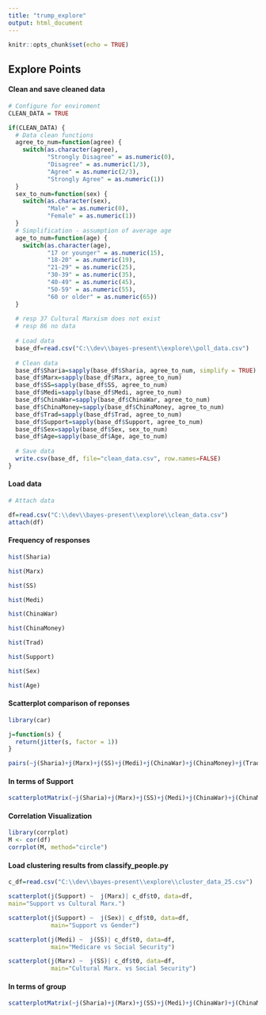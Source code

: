 ```yaml
---
title: "trump_explore"
output: html_document
---
```


```r
knitr::opts_chunk$set(echo = TRUE)
```

## Explore Points

#### Clean and save cleaned data

```r
# Configure for enviroment
CLEAN_DATA = TRUE

if(CLEAN_DATA) {
  # Data clean functions 
  agree_to_num=function(agree) {
    switch(as.character(agree),
           "Strongly Disagree" = as.numeric(0),
           "Disagree" = as.numeric(1/3),
           "Agree" = as.numeric(2/3),
           "Strongly Agree" = as.numeric(1))
  }
  sex_to_num=function(sex) {
    switch(as.character(sex),
           "Male" = as.numeric(0),
           "Female" = as.numeric(1))
  }
  # Simplification - assumption of average age
  age_to_num=function(age) {
    switch(as.character(age),
           "17 or younger" = as.numeric(15),
           "18-20" = as.numeric(19),
           "21-29" = as.numeric(25),
           "30-39" = as.numeric(35),
           "40-49" = as.numeric(45),
           "50-59" = as.numeric(55),
           "60 or older" = as.numeric(65))
  }
  
  # resp 37 Cultural Marxism does not exist
  # resp 86 no data
  
  # Load data
  base_df=read.csv("C:\\dev\\bayes-present\\explore\\poll_data.csv")
  
  # Clean data
  base_df$Sharia=sapply(base_df$Sharia, agree_to_num, simplify = TRUE)
  base_df$Marx=sapply(base_df$Marx, agree_to_num)
  base_df$SS=sapply(base_df$SS, agree_to_num)
  base_df$Medi=sapply(base_df$Medi, agree_to_num)
  base_df$ChinaWar=sapply(base_df$ChinaWar, agree_to_num)
  base_df$ChinaMoney=sapply(base_df$ChinaMoney, agree_to_num)
  base_df$Trad=sapply(base_df$Trad, agree_to_num)
  base_df$Support=sapply(base_df$Support, agree_to_num)
  base_df$Sex=sapply(base_df$Sex, sex_to_num)
  base_df$Age=sapply(base_df$Age, age_to_num)
  
  # Save data
  write.csv(base_df, file="clean_data.csv", row.names=FALSE)
}
```

#### Load data

```r
# Attach data

df=read.csv("C:\\dev\\bayes-present\\explore\\clean_data.csv")
attach(df)
```

#### Frequency of responses

```r
hist(Sharia)
```

```r
hist(Marx)
```

```r
hist(SS)
```

```r
hist(Medi)
```

```r
hist(ChinaWar)
```

```r
hist(ChinaMoney)
```

```r
hist(Trad)
```

```r
hist(Support)
```

```r
hist(Sex)
```

```r
hist(Age)
```

#### Scatterplot comparison of reponses

```r
library(car)

j=function(s) {
  return(jitter(s, factor = 1))
}

pairs(~j(Sharia)+j(Marx)+j(SS)+j(Medi)+j(ChinaWar)+j(ChinaMoney)+j(Trad), data=df)

```

#### In terms of Support


```r
scatterplotMatrix(~j(Sharia)+j(Marx)+j(SS)+j(Medi)+j(ChinaWar)+j(ChinaMoney)+j(Trad)|Support, data=df)
```

#### Correlation Visualization

```r
library(corrplot)
M <- cor(df)
corrplot(M, method="circle")
```


#### Load clustering results from classify_people.py

```r
c_df=read.csv("C:\\dev\\bayes-present\\explore\\cluster_data_25.csv")
```

```r
scatterplot(j(Support) ~  j(Marx)| c_df$t0, data=df,
main="Support vs Cultural Marx.")
```

```r
scatterplot(j(Support) ~  j(Sex)| c_df$t0, data=df,
            main="Support vs Gender")
```


```r
scatterplot(j(Medi) ~  j(SS)| c_df$t0, data=df,
            main="Medicare vs Social Security")
```


```r
scatterplot(j(Marx) ~  j(SS)| c_df$t0, data=df,
            main="Cultural Marx. vs Social Security")
```


#### In terms of group


```r
scatterplotMatrix(~j(Sharia)+j(Marx)+j(SS)+j(Medi)+j(ChinaWar)+j(ChinaMoney)+j(Trad)+j(Support)|c_df$t0, data=df)
```